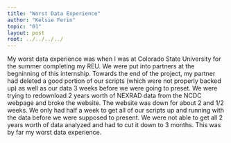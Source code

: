 ```yaml
---
title: "Worst Data Experience"
author: "Kelsie Ferin"
topic: "01"
layout: post
root: ../../../../
---
```


My worst data experience was when I was at Colorado State University for the summer completing my REU. We were put into partners at the begninning of this internship. Towards the end of the project, my partner had deleted a good portion of our scripts (which were not properly backed up) as well as our data 3 weeks before we were going to preset. We were trying to redownload 2 years worth of NEXRAD data from the NCDC webpage and broke the website. The website was down for about 2 and 1/2 weeks. We only had half a week to get all of our scripts up and running with the data before we were supposed to present. We were not able to get all 2 years worth of data analyzed and had to cut it down to 3 months. This was by far my worst data experience. 



